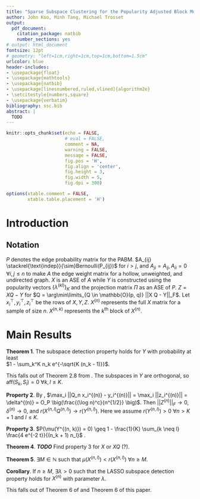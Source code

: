 ```yaml
---
title: "Sparse Subspace Clustering for the Popularity Adjusted Block Model"
author: John Koo, Minh Tang, Michael Trosset
output:
  pdf_document:
    citation_package: natbib
    number_sections: yes
# output: html_document
fontsize: 12pt
# geometry: "left=1cm,right=1cm,top=1cm,bottom=1.5cm"
urlcolor: blue
header-includes:
- \usepackage{float}
- \usepackage{mathtools}
- \usepackage{natbib}
- \usepackage[linesnumbered,ruled,vlined]{algorithm2e} 
- \setcitestyle{numbers,square}
- \usepackage{verbatim}
bibliography: ssc.bib
abstract: |
  TODO
---
```


```r
knitr::opts_chunk$set(echo = FALSE, 
                      # eval = FALSE,
                      comment = NA, 
                      warning = FALSE, 
                      message = FALSE, 
                      fig.pos = 'H', 
                      fig.align = 'center', 
                      fig.height = 3, 
                      fig.width = 5, 
                      fig.dpi = 300)

options(xtable.comment = FALSE, 
        xtable.table.placement = 'H')
```

\newcommand{\diag}{\text{diag}}
\newcommand{\tr}{\text{Tr}}
\newcommand{\blockdiag}{\text{blockdiag}}
\newcommand{\indep}{\stackrel{\text{indep}}{\sim}}
\newcommand{\iid}{\stackrel{\text{iid}}{\sim}}
\newcommand{\Bernoulli}{\text{Bernoulli}}
\newcommand{\Betadist}{\text{Beta}}

# Introduction

## Notation

$P$ denotes the edge probability matrix for the PABM. 
$A_{ij} \indep Bernoulli(P_{ij})$ for $i > j$, and 
$A_{ji} = A_{ij}, A_{ii} = 0$ $\forall i, j \leq n$ to make $A$ the edge weight 
matrix for a hollow, unweighted, and undirected graph. $X$ is an ASE of $A$ 
while $Y$ is constructed using the popularity vectors $\{\lambda^{(kl)}\}_K$ 
and the projection matrix $\Pi$ as an ASE of $P$. $Z = X Q - Y$ for 
$Q = \arg\min\limits_{Q \in \mathbb{O}(p, q)} ||X Q - Y||_F$. Let 
$x_i^\top, y_i^\top, z_i^\top$ be the rows of $X, Y, Z$. 
$X^{(n)}$ represents the full $X$ matrix for a sample of size $n$. 
$X^{(n, k)}$ represents the $k$^th^ block of $X^{(n)}$.

# Main Results

**Theorem 1**. 
The subspace detection property holds for $Y$ with probability at least  
$1 - \sum_k^K n_k e^{-\sqrt{K (n_k - 1)}}$.

This falls out of Theorem 2.8 from \citet{soltanolkotabi2012}. The subspaces 
in $Y$ are orthogonal, so $\text{aff} (S_k, S_l) = 0$ $\forall k, l \leq K$.

**Property 2**.
By \citet{rubindelanchy2017statistical}, 
$\max_i ||Q_n x_i^{(n)} - y_i^{(n)}|| = 
\max_i ||z_i^{(n)}|| = \delta^{(n)} = 
O_P \big(\frac{(\log n)^c}{n^{1/2}} \big)$. 
Then $||Z^{(n)}||_F \to 0$, $\delta^{(n)} \to 0$, and 
$r(X^{(n, l)} Q^{(n, l)}) \to r(Y^{(n, l)})$. Here we assume 
$r(Y^{(n, l)}) > 0$ $\forall n > K + 1$ and $l \leq K$. 

**Property 3**. 
$P(\mu(Y^{(n, k)}) = 0) \geq 
1 - \frac{1}{K} \sum_{k \neq l} \frac{4 e^{-2 t}}{(n_k + 1) n_l}$
\cite{soltanolkotabi2012}.

**Theorem 4**.
***TODO*** Find property 3 for $X$ or $X Q$ (?).

**Theorem 5**. 
$\exists M \in \mathbb{N}$ such that $\mu(X^{(n, l)}) < r(X^{(n, l)})$ 
$\forall n \geq M$.

**Corollary**. 
If $n \geq M$, $\exists \lambda > 0$ such that the LASSO subspace detection 
property holds for $X^{(n)}$ with parameter $\lambda$.

This falls out of Theorem 6 of \citet{pmlr-v28-wang13} and Theorem 6 of this 
paper.